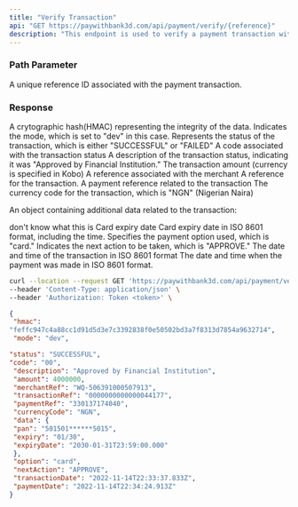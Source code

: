 ```yaml
---
title: "Verify Transaction"
api: "GET https://paywithbank3d.com/api/payment/verify/{reference}"
description: "This endpoint is used to verify a payment transaction with a reference ID."
---
```


### Path Parameter

<ParamField path="reference" type="string">
 A unique reference ID associated with the payment transaction.
</ParamField>

### Response

<ResponseField name="hmac" type="string">
  A crytographic hash(HMAC) representing the integrity of the data. 
</ResponseField>

<ResponseField name="mode" type="string">
  Indicates the mode, which is set to "dev" in this case. 
</ResponseField>

<ResponseField name="status" type="string">
  Represents the status of the transaction, which is either "SUCCESSFUL" or "FAILED"
</ResponseField>

<ResponseField name="code" type="string">
  A code associated with the transaction status 
</ResponseField>

<ResponseField name="description" type="string">
  A description of the transaction status, indicating it was "Approved by 
  Financial Institution." 
</ResponseField>

<ResponseField name="amount" type="number">
  The transaction amount (currency is specified in Kobo)
</ResponseField>

<ResponseField name="merchantRef" type="string">
  A reference associated with the merchant
</ResponseField>

<ResponseField name="transactionRef" type="string">
  A reference for the transaction. 
</ResponseField>

<ResponseField name="paymentRef" type="string">
  A payment reference related to the transaction
</ResponseField>

<ResponseField name="currencyCode" type="string">
  The currency code for the transaction, which is "NGN" (Nigerian Naira)
</ResponseField>

<ResponseField name="data" type="object">

An object containing additional data related to the transaction: 

<Expandable title="object content">

<ResponseField name="pan" type="string">
  don't know what this is 
</ResponseField>

<ResponseField name="token" type="string">
  Card expiry date 
</ResponseField>

<ResponseField name="expiryDate" type="string">
  Card expiry date in ISO 8601 format, including the time. 
</ResponseField>

</Expandable>

<ResponseField name="option" type="string">
  Specifies the payment option used, which is "card."
</ResponseField>

<ResponseField name="nextAction" type="string">
  Indicates the next action to be taken, which is "APPROVE."
</ResponseField>

<ResponseField name="transactionDate" type="string">
  The date and time of the transaction in ISO 8601 format 
</ResponseField>

<ResponseField name="paymentDate" type="string">
  The date and time when the payment was made in ISO 8601 format. 
</ResponseField>

</ResponseField>



<RequestExample>



```bash Example Request
curl --location --request GET 'https://paywithbank3d.com/api/payment/verify/reference \' 
--header 'Content-Type: application/json' \
--header 'Authorization: Token <token>' \
```

</RequestExample>

<ResponseExample>

```json Response
{
 "hmac":
"feffc947c4a88cc1d91d5d3e7c3392838f0e50502bd3a7f8313d7854a9632714",
 "mode": "dev",

"status": "SUCCESSFUL",
"code": "00",
 "description": "Approved by Financial Institution",
 "amount": 4000000,
 "merchantRef": "WQ-506391000507913",
 "transactionRef": "0000000000000044177",
 "paymentRef": "330137174040",
 "currencyCode": "NGN",
 "data": {
 "pan": "501501******5015",
 "expiry": "01/30",
 "expiryDate": "2030-01-31T23:59:00.000"
 },
 "option": "card",
 "nextAction": "APPROVE",
 "transactionDate": "2022-11-14T22:33:37.833Z",
 "paymentDate": "2022-11-14T22:34:24.913Z"
}
```

</ResponseExample>
